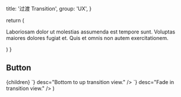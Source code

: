 
  title: '过渡 Transition',
  group: 'UX',
}

  return (
    <p>
      Laboriosam dolor ut molestias assumenda est tempore sunt. Voluptas maiores dolores
      fugiat et. Quis et omnis non autem exercitationem.
    </p>
  )
}

## Button

  <Layout meta={meta}>
    {children}
    <Playground
      replay
      scope={{ BottomUpTransitionView, Demo }}
      code={`<BottomUpTransitionView><Demo /></BottomUpTransitionView>`}
      desc="Bottom to up transition view."
    />
    <Playground
      replay
      scope={{ FadeInOutTransitionView, Demo }}
      code={`<FadeInOutTransitionView><Demo /></FadeInOutTransitionView>`}
      desc="Fade in transition view."
    />
  </Layout>
)
